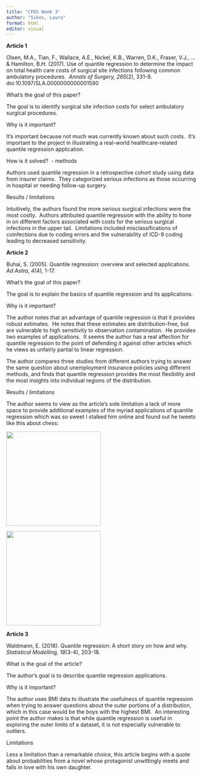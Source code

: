 ---
title: "CFDS Week 3"
author: "Sikes, Laura"
format: html
editor: visual
---

<b>Article 1</b>

Olsen, M.A., Tian, F., Wallace, A.E., Nickel, K.B., Warren, D.K., Fraser, V.J., … & Hamilton, B.H. (2017). Use of quantile regression to determine the impact on total health care costs of surgical site infections following common ambulatory procedures.  *Annals of Surgery, 265*(2), 331-9. doi:10.1097/SLA.0000000000001590

What’s the goal of this paper?

The goal is to identify surgical site infection costs for select ambulatory surgical procedures.

Why is it important?

It’s important because not much was currently known about such costs.  It’s important to the project in illustrating a real-world healthcare-related quantile regression application.

How is it solved?  - methods

Authors used quantile regression in a retrospective cohort study using data from insurer claims.  They categorized serious infections as those occurring in hospital or needing follow-up surgery.

Results / limitations

Intuitively, the authors found the more serious surgical infections were the most costly.  Authors attributed quantile regression with the ability to hone in on different factors associated with costs for the serious surgical infections in the upper tail.  Limitations included misclassifications of coinfections due to coding errors and the vulnerability of ICD-9 coding leading to decreased sensitivity.

<b>Article 2</b>

Buhai, S. (2005). Quantile regression: overview and selected applications. *Ad Astra*, *4*(4), 1-17.

What’s the goal of this paper?

The goal is to explain the basics of quantile regression and its applications. 

Why is it important?

The author notes that an advantage of quantile regression is that it provides robust estimates.  He notes that these estimates are distribution-free, but are vulnerable to high sensitivity to observation contamination.  He provides two examples of applications.  It seems the author has a real affection for quantile regression to the point of defending it against other articles which he views as unfairly partial to linear regression. 

The author compares three studies from different authors trying to answer the same question about unemployment insurance policies using different methods, and finds that quantile regression provides the most flexibility and the most insights into individual regions of the distribution.

Results / limitations

The author seems to view as the article’s sole limitation a lack of more space to provide additional examples of the myriad applications of quantile regression which was so sweet I stalked him online and found out he tweets like this about chess:

![](images/image.png){width="250"}

![](images/image0.jpeg){width="250"}

<b>Article 3</b>

Waldmann, E. (2018). Quantile regression: A short story on how and why. *Statistical Modelling, 18*(3-4), 203-18.

What is the goal of the article?

The author’s goal is to describe quantile regression applications.

Why is it important?

The author uses BMI data to illustrate the usefulness of quantile regression when trying to answer questions about the outer portions of a distribution, which in this case would be the boys with the highest BMI.  An interesting point the author makes is that while quantile regression is useful in exploring the outer limits of a dataset, it is not especially vulnerable to outliers. 

Limitations

Less a limitation than a remarkable choice, this article begins with a quote about probabilities from a novel whose protagonist unwittingly meets and falls in love with his own daughter.
